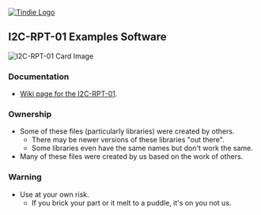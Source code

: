 <a href="https://www.tindie.com/products/land_boards/8-channel-i2c-repeatermultiplexer/" ><img src="http://land-boards.com/blwiki/images/e/eb/Tindie-larges-v2.png" alt="Tindie Logo"></img></a>

== I2C-RPT-01 Examples Software ==

<img src="http://land-boards.com/blwiki/images/5/54/I2C-RPT-01-X2-CCA_6031-640px.jpg" alt="I2C-RPT-01 Card Image"></img>

=== Documentation ===

*[http://land-boards.com/wiki/index.php?title=I2C-RPT-01 Wiki page for the I2C-RPT-01].

=== Ownership ===

* Some of these files (particularly libraries) were created by others.
** There may be newer versions of these libraries "out there".
** Some libraries even have the same names but don't work the same.
* Many of these files were created by us based on the work of others.

=== Warning ===

* Use at your own risk.
** If you brick your part or it melt to a puddle, it's on you not us.

